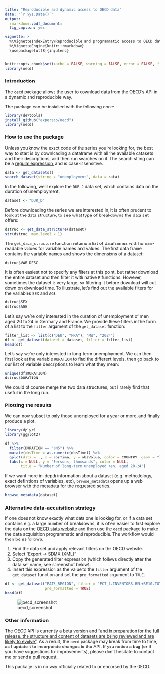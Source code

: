 ---
title: "Reproducible and dynamic access to OECD data"
date: "`r Sys.Date()`"
output:
  rmarkdown::pdf_document:
  fig_caption: yes

vignette: >
  %\VignetteIndexEntry{Reproducible and programmatic access to OECD data}
  %\VignetteEngine{knitr::rmarkdown}
  \usepackage[utf8]{inputenc}
---

```{r options, echo=FALSE}
knitr::opts_chunk$set(cache = FALSE, warning = FALSE, error = FALSE, fig.path = "./figures")
library(oecd)
```

### Introduction

The `oecd` package allows the user to download data from the OECD's API in a dynamic 
and reproducible way.

The package can be installed with the following code:

```{r loadLibrary, eval = FALSE}
library(devtools)
install_github("expersso/oecd")
library(oecd)
```

### How to use the package

Unless you know the exact code of the series you're looking for, the best way to 
start is by downloading a dataframe with all the available datasets and their
descriptions, and then run searches on it. The search string can be a 
[regular expression](http://en.wikipedia.org/wiki/Regular_expression), and is 
case-insensitive.

```{r get_datasets}
data <- get_datasets()
search_dataset(string = "unemployment", data = data)
```

In the following, we'll explore the `DUR_D` data set, which contains data on 
the duration of unemployment.

```{r dataset}
dataset <- "DUR_D"
```

Before downloading the series we are interested in, it is often prudent to look
at the data structure, to see what type of breakdowns the data set offers:

```{r get_data_structure}
dstruc <- get_data_structure(dataset)
str(dstruc, max.level = 1)
```

The `get_data_structure` function returns a list of dataframes with human-readable
values for variable names and values. The first data frame contains the variable 
names and shows the dimensions of a dataset:

```{r show_var_desc}
dstruc$VAR_DESC
```

It is often easiest not to specify any filters at this point, but rather download
the entire dataset and then filter it with native `R` functions. However, sometimes
the dataset is very large, so filtering it before download will cut down on download
time. To illustrate, let's find out the available filters for the variables `SEX` 
and `AGE`:

```{r breakdowns}
dstruc$SEX
dstruc$AGE
```

Let's say we're only interested in the duration of unemployment of men aged 
20 to 24 in Germany and France. We provide these filters in the form of a list to 
the `filter` argument of the `get_dataset` function:

```{r get_dataset}
filter_list <- list(c("DEU", "FRA"), "MW", "2024")
df <- get_dataset(dataset = dataset, filter = filter_list)
head(df)
```

Let's say we're only interested in long-term unemployment. We can then first look
at the variable `DURATION` to find the different levels, then go back to our list 
of variable descriptions to learn what they mean:

```{r duration}
unique(df$DURATION)
dstruc$DURATION
```

We could of course merge the two data structures, but I rarely find that useful
in the long run.

### Plotting the results

We can now subset to only those unemployed for a year or more, and finally produce a plot.

```{r plot, cache = FALSE, fig.width = 7, fig.height = 4, fig.cap = "Unemployment rates of foreign- and native-born populations"}
library(dplyr)
library(ggplot2)

df %>% 
  filter(DURATION == "UN5") %>% 
  mutate(obsTime = as.numeric(obsTime)) %>% 
  qplot(data = ., x = obsTime, y = obsValue, color = COUNTRY, geom = "line") +
  labs(x = NULL, y = "Persons, thousands", color = NULL,
       title = "Number of long-term unemployed men, aged 20-24")
```

If we want more in-depth information about a dataset (e.g. methodology, exact
definitions of variables, etc), `browse_metadata` opens up a web
browser with the metadata for the requested series.

```{r browse_metadata, eval = FALSE}
browse_metadata(dataset)
```

### Alternative data-acquisition strategy

If one does not know exactly what data one is looking for, or if a data set 
contains e.g. a large number of breakdowns, it is often easier to first explore 
the data on the [OECD stats website](http://stats.oecd.org) and then use the `oecd`
package to make the data acquisition programmatic and reproducible. The workflow
would then be as follows:

1. Find the data set and apply relevant filters on the OECD website.
1. Select "Export -> SDMX (XML)"
1. Copy the generated filter expression (which follows directly after the data set name, 
see screenshot below).
1. Insert this expression as the value to the `filter` argument of the `get_dataset` 
function and set the `pre_formatted` argument to `TRUE`.

```{r example}
df <- get_dataset("PATS_REGION", filter = "PCT_A.INVENTORS.BEL+BE10.TOTAL+BIOTECH", 
                  pre_formatted = TRUE)
head(df)
```

![oecd_screenshot](figures/oecd.png)

### Other information

The OECD API is currently a beta version and ["and in preparation for the full release, the structure and content of datasets are being reviewed and are likely to evolve"](http://stats.oecd.org/OpenDataAPI/index.htm). As a result, 
the `oecd` package may break from time to time, as I update it to incorporate 
changes to the API. If you notice a bug (or if you have suggestions for 
improvements), please don't hesitate to contact me or send a pull request.

This package is in no way officially related to or endorsed by the OECD.